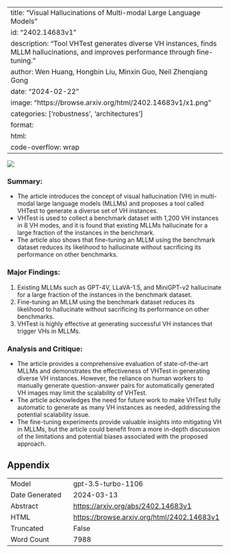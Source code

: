 
---
title: "Visual Hallucinations of Multi-modal Large Language Models"
id: "2402.14683v1"
description: "Tool VHTest generates diverse VH instances, finds MLLM hallucinations, and improves performance through fine-tuning."
author: Wen Huang, Hongbin Liu, Minxin Guo, Neil Zhenqiang Gong
date: "2024-02-22"
image: "https://browse.arxiv.org/html/2402.14683v1/x1.png"
categories: ['robustness', 'architectures']
format:
  html:
    code-overflow: wrap
---

![](https://browse.arxiv.org/html/2402.14683v1/x1.png)

### Summary:
- The article introduces the concept of visual hallucination (VH) in multi-modal large language models (MLLMs) and proposes a tool called VHTest to generate a diverse set of VH instances.
- VHTest is used to collect a benchmark dataset with 1,200 VH instances in 8 VH modes, and it is found that existing MLLMs hallucinate for a large fraction of the instances in the benchmark.
- The article also shows that fine-tuning an MLLM using the benchmark dataset reduces its likelihood to hallucinate without sacrificing its performance on other benchmarks.

### Major Findings:
1. Existing MLLMs such as GPT-4V, LLaVA-1.5, and MiniGPT-v2 hallucinate for a large fraction of the instances in the benchmark dataset.
2. Fine-tuning an MLLM using the benchmark dataset reduces its likelihood to hallucinate without sacrificing its performance on other benchmarks.
3. VHTest is highly effective at generating successful VH instances that trigger VHs in MLLMs.

### Analysis and Critique:
- The article provides a comprehensive evaluation of state-of-the-art MLLMs and demonstrates the effectiveness of VHTest in generating diverse VH instances. However, the reliance on human workers to manually generate question-answer pairs for automatically generated VH images may limit the scalability of VHTest.
- The article acknowledges the need for future work to make VHTest fully automatic to generate as many VH instances as needed, addressing the potential scalability issue.
- The fine-tuning experiments provide valuable insights into mitigating VH in MLLMs, but the article could benefit from a more in-depth discussion of the limitations and potential biases associated with the proposed approach.

## Appendix

|          |          |
|----------|----------|
| Model     | gpt-3.5-turbo-1106       |
| Date Generated     | 2024-03-13       |
| Abstract | [https://arxiv.org/abs/2402.14683v1](https://arxiv.org/abs/2402.14683v1)        |
| HTML     | [https://browse.arxiv.org/html/2402.14683v1](https://browse.arxiv.org/html/2402.14683v1)       |
| Truncated       | False       |
| Word Count       | 7988       |